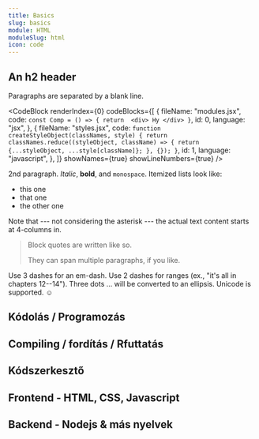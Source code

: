 ```yaml
---
title: Basics
slug: basics
module: HTML
moduleSlug: html
icon: code
---
```


## An h2 header

Paragraphs are separated by a blank line.

<CodeBlock
	renderIndex={0}
	codeBlocks={[
		{
			fileName: "modules.jsx",
			code: `const Comp = () => {
                 return 
                 <div>
                     Hy
                </div>
                }`,
			id: 0,
			language: "jsx",
		},
		{
			fileName: "styles.jsx",
			code: `function createStyleObject(classNames, style) {
  return classNames.reduce((styleObject, className) => {
    return {...styleObject, ...style[className]};
  }, {});
}`,
			id: 1,
			language: "javascript",
		},
	]}
	showNames={true}
	showLineNumbers={true}
/>

2nd paragraph. _Italic_, **bold**, and `monospace`. Itemized lists
look like:

- this one
- that one
- the other one

Note that --- not considering the asterisk --- the actual text
content starts at 4-columns in.

> Block quotes are
> written like so.
>
> They can span multiple paragraphs,
> if you like.

Use 3 dashes for an em-dash. Use 2 dashes for ranges (ex., "it's all
in chapters 12--14"). Three dots ... will be converted to an ellipsis.
Unicode is supported. ☺

## Kódolás / Programozás

## Compiling / fordítás / Rfuttatás

## Kódszerkesztő

## Frontend - HTML, CSS, Javascript

## Backend - Nodejs & más nyelvek
